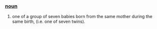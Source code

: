 === [[noun]] ===
#one of a group of seven babies born from the same mother during the same birth, (i.e. one of seven twins).